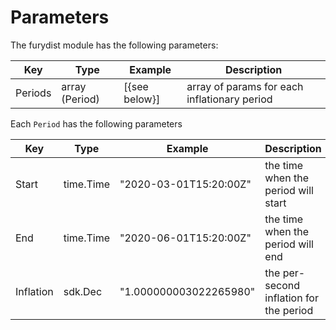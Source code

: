 

# Parameters

The furydist module has the following parameters:

| Key     | Type           | Example        | Description                                  |
| ------- | -------------- | -------------- | -------------------------------------------- |
| Periods | array (Period) | [\{see below}] | array of params for each inflationary period |

Each `Period` has the following parameters

| Key       | Type      | Example                | Description                             |
| --------- | --------- | ---------------------- | --------------------------------------- |
| Start     | time.Time | "2020-03-01T15:20:00Z" | the time when the period will start     |
| End       | time.Time | "2020-06-01T15:20:00Z" | the time when the period will end       |
| Inflation | sdk.Dec   | "1.000000003022265980" | the per-second inflation for the period |


